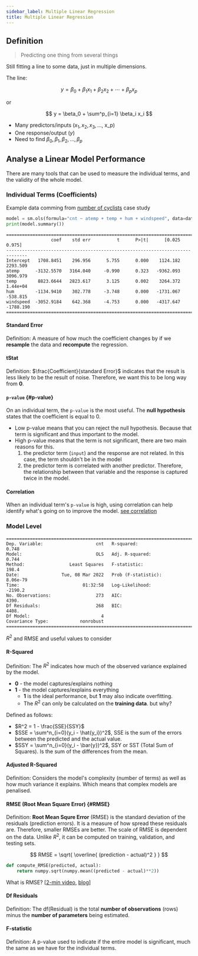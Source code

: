 ```yaml
---
sidebar_label: Multiple Linear Regression
title: Multiple Linear Regression
---
```



## Definition

> Predicting one thing from several things

Still fitting a line to some data, just in multiple dimensions.

The line:

$$
y = \beta_0 + \beta_1 x_1 + \beta_2 x_2 + \dotsb + \beta_p x_p
$$

<p style={{ textAlign: "center" }}>or</p>

$$
y = \beta_0 + \sum^p_{i=1} \beta_i x_i
$$

- Many predictors/inputs ($x_1, x_2, x_3, \dots$, x_p)
- One response/output ($y$)
- Need to find $\beta_0, \beta_1, \beta_2, \dots, \beta_p$

## Analyse a Linear Model Performance

There are many tools that can be used to measure the individual terms, and the validity of the whole model.

### Individual Terms (Coefficients)

Example data comming from [number of cyclists](https://github.com/xiaohai-huang/cab420-workspace/blob/d374f220a128ca3d544b076216b51a45d4983749/work/week1/CAB420_Regression_Example_1_Linear_Regression.ipynb) case study

```python
model = sm.ols(formula="cnt ~ atemp + temp + hum + windspeed", data=data_train).fit()
print(model.summary())
```

```
==============================================================================
                 coef    std err          t      P>|t|      [0.025      0.975]
------------------------------------------------------------------------------
Intercept   1708.8451    296.956      5.755      0.000    1124.182    2293.509
atemp      -3132.5570   3164.040     -0.990      0.323   -9362.093    3096.979
temp        8823.6644   2823.617      3.125      0.002    3264.372    1.44e+04
hum        -1134.9410    302.778     -3.748      0.000   -1731.067    -538.815
windspeed  -3052.9184    642.368     -4.753      0.000   -4317.647   -1788.190
==============================================================================
```

#### Standard Error

Definition: A measure of how much the coefficient changes by if we **resample** the data and **recompute** the regression.

#### tStat

Definition: $\frac{Coefficient}{standard Error}$ indicates that the result is less likely to be the result of noise. Therefore, we want this to be long way from **0**.

#### `p-value` {#p-value}

On an individual term, the `p-value` is the most useful. The **null hypothesis** states that the coefficient is equal to 0.

- Low p-value means that you can reject the null hypothesis. Because that term is significant and thus important to the model.
- High p-value means that the term is not significant, there are two main reasons for this.
  1. the predictor term (`input`) and the response are not related. In this case, the term shouldn't be in the model
  2. the predictor term is correlated with another predictor. Therefore, the relationship between that variable and the response is captured twice in the model.

#### Correlation

When an individual term's `p-value` is high, using correlation can help identify what's going on to improve the model. [see correlation](011-simple-linear-regression.mdx#correlation)

### Model Level

```
==============================================================================
Dep. Variable:                    cnt   R-squared:                       0.748
Model:                            OLS   Adj. R-squared:                  0.744
Method:                 Least Squares   F-statistic:                     198.4
Date:                Tue, 08 Mar 2022   Prob (F-statistic):           8.06e-79
Time:                        01:32:58   Log-Likelihood:                -2190.2
No. Observations:                 273   AIC:                             4390.
Df Residuals:                     268   BIC:                             4408.
Df Model:                           4
Covariance Type:            nonrobust
==============================================================================
```

$R^2$ and RMSE and useful values to consider

#### R-Squared

Definition: The $R^2$ indicates how much of the observed variance explained by the model.

- **0** - the model captures/explains nothing
- **1** - the model captures/explains everything
  - **1** is the ideal performance, but **1** may also indicate overfitting.
  - The $R^2$ can only be calculated on the **training data**. but why?

Defined as follows:

- $R^2 = 1 - \frac{SSE}{SSY}$
- $SSE = \sum^n_{i=0}(y_i - \hat{y_i})^2$, SSE is the sum of the errors between the predicted and the actual value.
- $SSY = \sum^n_{i=0}(y_i - \bar{y})^2$, SSY or SST (Total Sum of Squares). Is the sum of the differences from the mean.

#### Adjusted R-Squared

Definition: Considers the model's complexity (number of terms) as well as how much variance it explains. Which means that complex models are penalised.

#### RMSE (Root Mean Square Error) {#RMSE}

Definition: **Root Mean Squre Error** (RMSE) is the standard deviation of the residuals (prediction errors). It is a measure of how spread these residuals are. Therefore, smaller RMSEs are better. The scale of RMSE is dependent on the data. Unlike $R^2$, it can be computed on training, validation, and testing sets.

$$
RMSE = \sqrt{ \overline{ (prediction - actual)^2  } }
$$

```python
def compute_RMSE(predicted, actual):
    return numpy.sqrt(numpy.mean((predicted - actual)**2))
```

What is RMSE? [[2-min video](https://youtu.be/N6y5wqdIBas), [blog](https://www.statisticshowto.com/probability-and-statistics/regression-analysis/rmse-root-mean-square-error/)]

<YouTubeVideo
  src="https://www.youtube.com/embed/N6y5wqdIBas"
  caption="What is RMSE?"
/>

#### Df Residuals

Definition: The df(Residual) is the total **number of observations** (rows) minus the **number of parameters** being estimated.

#### F-statistic

Definition: A p-value used to indicate if the entire model is significant, much the same as we have for the individual terms.
